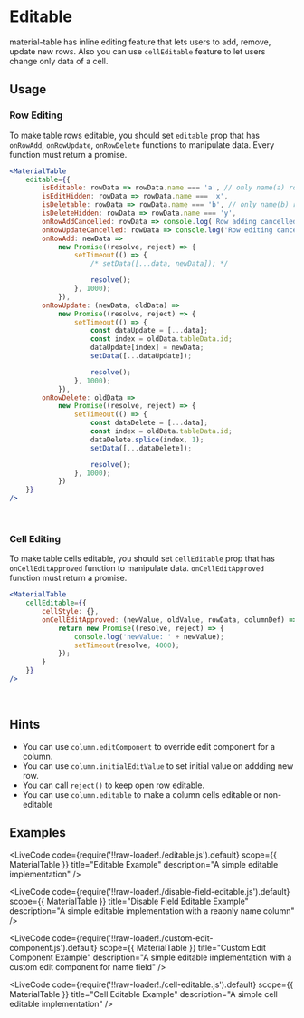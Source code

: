 
# Editable

material-table has inline editing feature that lets users to add, remove, update new rows.
Also you can use `cellEditable` feature to let users change only data of a cell.

## Usage

### Row Editing

To make table rows editable, you should set `editable` prop that has `onRowAdd`, `onRowUpdate`, `onRowDelete` functions to manipulate data.
Every function must return a promise.

```jsx
<MaterialTable
    editable={{
        isEditable: rowData => rowData.name === 'a', // only name(a) rows would be editable
        isEditHidden: rowData => rowData.name === 'x',
        isDeletable: rowData => rowData.name === 'b', // only name(b) rows would be deletable,
        isDeleteHidden: rowData => rowData.name === 'y',
        onRowAddCancelled: rowData => console.log('Row adding cancelled'),
        onRowUpdateCancelled: rowData => console.log('Row editing cancelled'),
        onRowAdd: newData =>
            new Promise((resolve, reject) => {
                setTimeout(() => {
                    /* setData([...data, newData]); */

                    resolve();
                }, 1000);
            }),
        onRowUpdate: (newData, oldData) =>
            new Promise((resolve, reject) => {
                setTimeout(() => {
                    const dataUpdate = [...data];
                    const index = oldData.tableData.id;
                    dataUpdate[index] = newData;
                    setData([...dataUpdate]);

                    resolve();
                }, 1000);
            }),
        onRowDelete: oldData =>
            new Promise((resolve, reject) => {
                setTimeout(() => {
                    const dataDelete = [...data];
                    const index = oldData.tableData.id;
                    dataDelete.splice(index, 1);
                    setData([...dataDelete]);

                    resolve();
                }, 1000);
            })
    }}
/>
```

<br />

### Cell Editing

To make table cells editable, you should set `cellEditable` prop that has `onCellEditApproved` function to manipulate data.
`onCellEditApproved` function must return a promise.

```jsx
<MaterialTable
    cellEditable={{
        cellStyle: {},
        onCellEditApproved: (newValue, oldValue, rowData, columnDef) => {
            return new Promise((resolve, reject) => {
                console.log('newValue: ' + newValue);
                setTimeout(resolve, 4000);
            });
        }
    }}
/>
```

<br />

## Hints

- You can use `column.editComponent` to override edit component for a column.
- You can use `column.initialEditValue` to set initial value on addding new row.
- You can call `reject()` to keep open row editable.
- You can use `column.editable` to make a column cells editable or non-editable

## Examples

<LiveCode
    code={require('!!raw-loader!./editable.js').default}
    scope={{ MaterialTable }}
    title="Editable Example"
    description="A simple editable implementation"
/>

<LiveCode
    code={require('!!raw-loader!./disable-field-editable.js').default}
    scope={{ MaterialTable }}
    title="Disable Field Editable Example"
    description="A simple editable implementation with a reaonly name column"
/>

<LiveCode
    code={require('!!raw-loader!./custom-edit-component.js').default}
    scope={{ MaterialTable }}
    title="Custom Edit Component Example"
    description="A simple editable implementation with a custom edit component for name field"
/>

<LiveCode
    code={require('!!raw-loader!./cell-editable.js').default}
    scope={{ MaterialTable }}
    title="Cell Editable Example"
    description="A simple cell editable implementation"
/>
